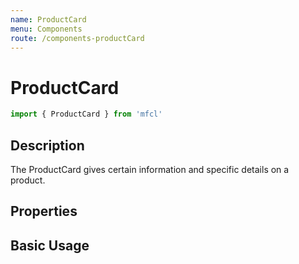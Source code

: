 ```yaml
---
name: ProductCard
menu: Components
route: /components-productCard
---
```



# ProductCard

```javascript
import { ProductCard } from 'mfcl'
```

## Description

The ProductCard gives certain information and specific details on a product.

## Properties

<Props of={ProductCard} />

## Basic Usage

<Playground>
  <ProductCard
    brand="Serta"
    brandImg="https://cdn.zeplin.io/5f10c55f15b5648d753636bf/assets/E1C61C66-6366-44A6-8F34-5D11764BC0C1.svg"
    productImg="https://i1.adis.ws/i/hmk/133558"
    title='Serta Response Essentials Maplewood 8.5" Firm Mattress'
    size="Jumbo"
    discountedPrice="2,300"
    price="3,500"
    matchPercentage="98"
    reviews="215"
    rating="4"
  />
</Playground>
